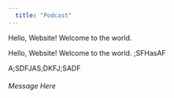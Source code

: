 ```yaml
---
  title: "Podcast"
---
```

  
  Hello, Website! Welcome to the world.


Hello, Website! Welcome to the world.
;SFHasAF



A;SDFJAS;DKFJ;SADF

<h6>Message Here</h6> 
  
